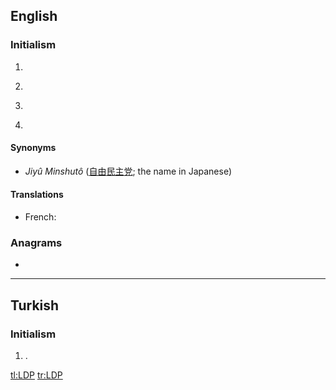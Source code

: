 ==English==

===Initialism===
{{rfc-header|Initialism}}
{{en-initialism}}

# {{w|Linux Documentation Project}}
# {{lb|en|politics}} {{w|Liberal Democratic Party}}
# {{w|Label Distribution Protocol}}
# {{lb|en|language}} {{w|Lingwa de Planeta}}

====Synonyms====
* {{qualifier|Liberal Democratic Party of Japan}} ''Jiyû Minshutô'' ([[自由]][[民主]][[党]]; the name in Japanese)

====Translations====
{{trans-top|Liberal Democratic Party of Japan}}
* French: {{t|fr|PLD|m}}
{{trans-mid}}
{{trans-bottom}}

===Anagrams===
* {{l|en|PLD}}

----

==Turkish==

===Initialism===
{{rfc-header|Initialism}}
{{tr-initialism}}

# {{label|tr|politics}} {{initialism of|Liberal Demokrat Parti|lang=tr|nodot=1}} {{gloss|Liberal Democratic Party}}.

[[tl:LDP]]
[[tr:LDP]]